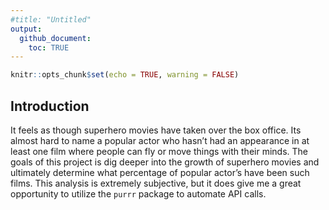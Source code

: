 ```yaml
---
#title: "Untitled"
output:
  github_document:
    toc: TRUE
---
```


```r
knitr::opts_chunk$set(echo = TRUE, warning = FALSE)
```

## Introduction
It feels as though superhero movies have taken over the box office. Its almost hard to name a popular actor who hasn't had an appearance in at least one film where people can fly or move things with their minds. The goals of this project is dig deeper into the growth of superhero movies and ultimately determine what percentage of popular actor's have been such films. This analysis is extremely subjective, but it does give me a great opportunity to utilize the `purrr` package to automate API calls.

